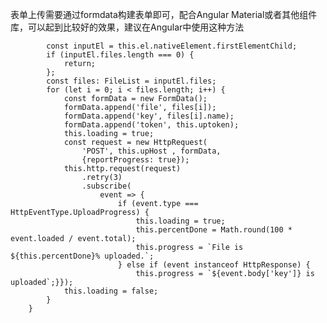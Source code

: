 表单上传需要通过formdata构建表单即可，配合Angular Material或者其他组件库，可以起到比较好的效果，建议在Angular中使用这种方法
```
        const inputEl = this.el.nativeElement.firstElementChild;
        if (inputEl.files.length === 0) {
            return;
        };
        const files: FileList = inputEl.files;
        for (let i = 0; i < files.length; i++) {
            const formData = new FormData();
            formData.append('file', files[i]);
            formData.append('key', files[i].name);
            formData.append('token', this.uptoken);
            this.loading = true;
            const request = new HttpRequest(
                'POST', this.upHost , formData,
                {reportProgress: true});
            this.http.request(request)
                .retry(3)
                .subscribe(
                    event => {
                        if (event.type === HttpEventType.UploadProgress) {
                            this.loading = true;
                            this.percentDone = Math.round(100 * event.loaded / event.total);
                            this.progress = `File is ${this.percentDone}% uploaded.`;
                        } else if (event instanceof HttpResponse) {
                            this.progress = `${event.body['key']} is uploaded`;}});
            this.loading = false;
        }
    }
```
